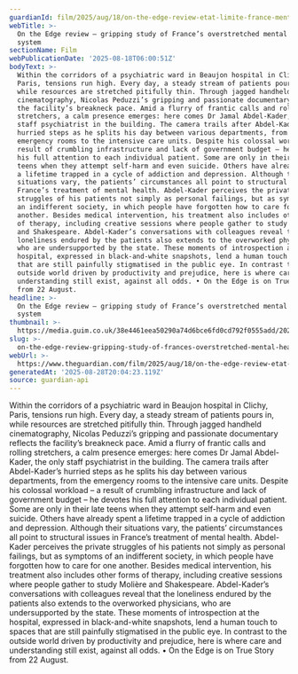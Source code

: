 ```yaml
---
guardianId: film/2025/aug/18/on-the-edge-review-etat-limite-france-mental-health
webTitle: >-
  On the Edge review – gripping study of France’s overstretched mental health
  system
sectionName: Film
webPublicationDate: '2025-08-18T06:00:51Z'
bodyText: >-
  Within the corridors of a psychiatric ward in Beaujon hospital in Clichy,
  Paris, tensions run high. Every day, a steady stream of patients pours in,
  while resources are stretched pitifully thin. Through jagged handheld
  cinematography, Nicolas Peduzzi’s gripping and passionate documentary reflects
  the facility’s breakneck pace. Amid a flurry of frantic calls and rolling
  stretchers, a calm presence emerges: here comes Dr Jamal Abdel-Kader, the only
  staff psychiatrist in the building. The camera trails after Abdel-Kader’s
  hurried steps as he splits his day between various departments, from the
  emergency rooms to the intensive care units. Despite his colossal workload – a
  result of crumbling infrastructure and lack of government budget – he devotes
  his full attention to each individual patient. Some are only in their late
  teens when they attempt self-harm and even suicide. Others have already spent
  a lifetime trapped in a cycle of addiction and depression. Although their
  situations vary, the patients’ circumstances all point to structural issues in
  France’s treatment of mental health. Abdel-Kader perceives the private
  struggles of his patients not simply as personal failings, but as symptoms of
  an indifferent society, in which people have forgotten how to care for one
  another. Besides medical intervention, his treatment also includes other forms
  of therapy, including creative sessions where people gather to study Molière
  and Shakespeare. Abdel-Kader’s conversations with colleagues reveal that the
  loneliness endured by the patients also extends to the overworked physicians,
  who are undersupported by the state. These moments of introspection at the
  hospital, expressed in black-and-white snapshots, lend a human touch to spaces
  that are still painfully stigmatised in the public eye. In contrast to the
  outside world driven by productivity and prejudice, here is where care and
  understanding still exist, against all odds. • On the Edge is on True Story
  from 22 August.
headline: >-
  On the Edge review – gripping study of France’s overstretched mental health
  system
thumbnail: >-
  https://media.guim.co.uk/38e4461eea50290a74d6bce6fd0cd792f0555add/202_0_2593_2075/500.jpg
slug: >-
  on-the-edge-review-gripping-study-of-frances-overstretched-mental-health-system
webUrl: >-
  https://www.theguardian.com/film/2025/aug/18/on-the-edge-review-etat-limite-france-mental-health
generatedAt: '2025-08-28T20:04:23.119Z'
source: guardian-api
---
```

Within the corridors of a psychiatric ward in Beaujon hospital in Clichy, Paris, tensions run high. Every day, a steady stream of patients pours in, while resources are stretched pitifully thin. Through jagged handheld cinematography, Nicolas Peduzzi’s gripping and passionate documentary reflects the facility’s breakneck pace. Amid a flurry of frantic calls and rolling stretchers, a calm presence emerges: here comes Dr Jamal Abdel-Kader, the only staff psychiatrist in the building. The camera trails after Abdel-Kader’s hurried steps as he splits his day between various departments, from the emergency rooms to the intensive care units. Despite his colossal workload – a result of crumbling infrastructure and lack of government budget – he devotes his full attention to each individual patient. Some are only in their late teens when they attempt self-harm and even suicide. Others have already spent a lifetime trapped in a cycle of addiction and depression. Although their situations vary, the patients’ circumstances all point to structural issues in France’s treatment of mental health. Abdel-Kader perceives the private struggles of his patients not simply as personal failings, but as symptoms of an indifferent society, in which people have forgotten how to care for one another. Besides medical intervention, his treatment also includes other forms of therapy, including creative sessions where people gather to study Molière and Shakespeare. Abdel-Kader’s conversations with colleagues reveal that the loneliness endured by the patients also extends to the overworked physicians, who are undersupported by the state. These moments of introspection at the hospital, expressed in black-and-white snapshots, lend a human touch to spaces that are still painfully stigmatised in the public eye. In contrast to the outside world driven by productivity and prejudice, here is where care and understanding still exist, against all odds. • On the Edge is on True Story from 22 August.
